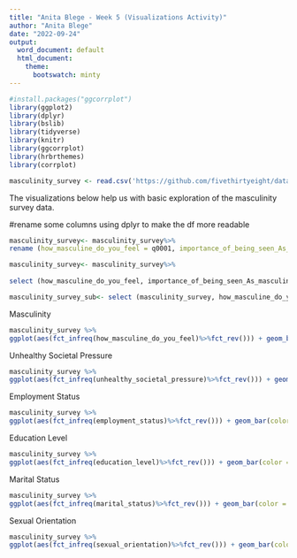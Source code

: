 ---
title: "Anita Blege - Week 5 (Visualizations Activity)"
author: "Anita Blege"
date: "2022-09-24"
output:
  word_document: default
  html_document:
    theme:
      bootswatch: minty
---
```{r setup, include = FALSE}
#install.packages("ggcorrplot")
library(ggplot2)
library(dplyr)
library(bslib)
library(tidyverse)
library(knitr)
library(ggcorrplot)
library(hrbrthemes)
library(corrplot)

```

```{r, include = TRUE}
masculinity_survey <- read.csv('https://github.com/fivethirtyeight/data/blob/master/masculinity-survey/raw-responses.csv?raw=true')
```


The visualizations below help us with basic exploration of the masculinity survey data.


#rename some columns using dplyr to make the df more readable

```{r, echo = FALSE}
masculinity_survey<- masculinity_survey%>% 
rename (how_masculine_do_you_feel = q0001, importance_of_being_seen_As_masculine = q0002, unhealthy_societal_pressure = q0005, employment_status = q0009,marital_status = q0024, sexual_orientation = q0026, race = q0028, education_level = q0029)
```


```{r, include = FALSE}
masculinity_survey<- masculinity_survey%>%
  
select (how_masculine_do_you_feel, importance_of_being_seen_As_masculine, unhealthy_societal_pressure, employment_status, marital_status, sexual_orientation, race, education_level)
```



```{r, include = TRUE}
masculinity_survey_sub<- select (masculinity_survey, how_masculine_do_you_feel, unhealthy_societal_pressure, employment_status, marital_status, sexual_orientation, race, education_level)
```



Masculinity 


```{r, echo=TRUE}
masculinity_survey %>%
ggplot(aes(fct_infreq(how_masculine_do_you_feel)%>%fct_rev())) + geom_bar(color = 'green') + coord_flip() + labs(x="Masculinity")
```


Unhealthy Societal Pressure 


```{r, echo=TRUE}
masculinity_survey %>%
ggplot(aes(fct_infreq(unhealthy_societal_pressure)%>%fct_rev())) + geom_bar(color = 'pink') + labs(x="Unhealthy Societal Pressure ")
```


Employment Status 


```{r, echo=TRUE}
masculinity_survey %>%
ggplot(aes(fct_infreq(employment_status)%>%fct_rev())) + geom_bar(color = 'blue') + coord_flip() + labs(x="Employment Status")
```

Education Level

```{r, echo=TRUE}
masculinity_survey %>%
ggplot(aes(fct_infreq(education_level)%>%fct_rev())) + geom_bar(color = 'yellow')+ coord_flip() + labs(x="Education Level")
```

Marital Status

```{r, echo=TRUE}
masculinity_survey %>%
ggplot(aes(fct_infreq(marital_status)%>%fct_rev())) + geom_bar(color = 'red') + labs(x="Marital Status")
```


Sexual Orientation


```{r, echo=TRUE}
masculinity_survey %>%
ggplot(aes(fct_infreq(sexual_orientation)%>%fct_rev())) + geom_bar(color = 'brown') + labs(x= "Sexual Orientation")
```


